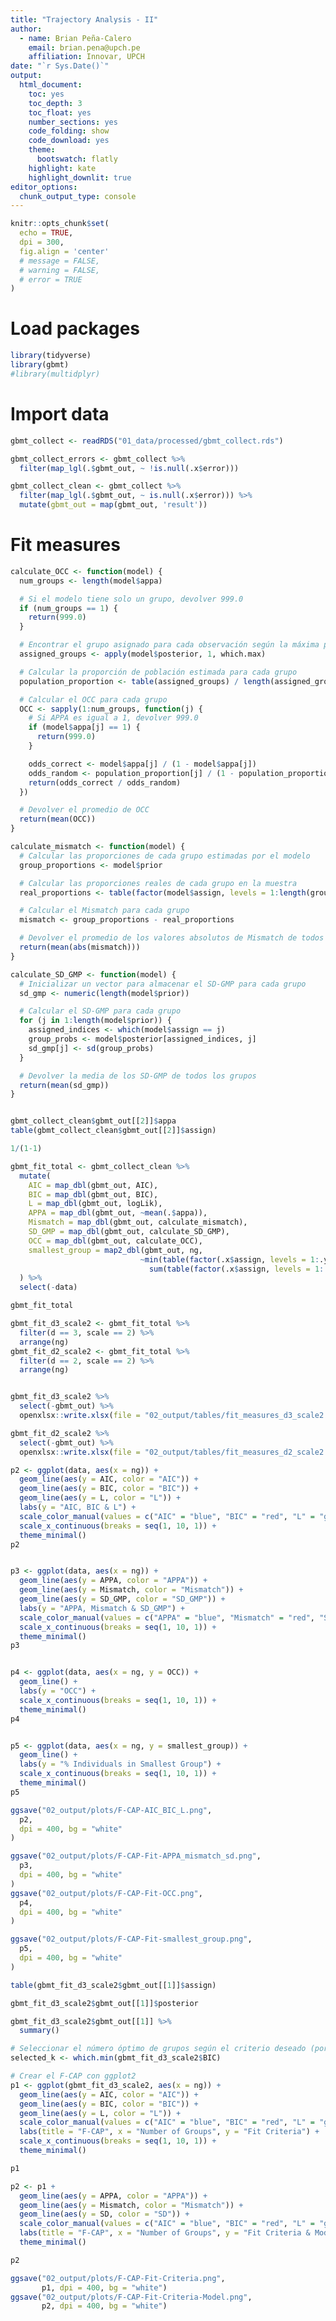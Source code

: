```yaml
---
title: "Trajectory Analysis - II"
author:
  - name: Brian Peña-Calero
    email: brian.pena@upch.pe
    affiliation: Innovar, UPCH
date: "`r Sys.Date()`"
output: 
  html_document: 
    toc: yes
    toc_depth: 3
    toc_float: yes
    number_sections: yes
    code_folding: show
    code_download: yes
    theme: 
      bootswatch: flatly
    highlight: kate
    highlight_downlit: true
editor_options: 
  chunk_output_type: console
---
```


```r
knitr::opts_chunk$set(
  echo = TRUE,
  dpi = 300,
  fig.align = 'center'
  # message = FALSE,
  # warning = FALSE,
  # error = TRUE
)
```

# Load packages

```r
library(tidyverse)
library(gbmt)
#library(multidplyr)
```

# Import data

```r
gbmt_collect <- readRDS("01_data/processed/gbmt_collect.rds")
```

```r
gbmt_collect_errors <- gbmt_collect %>% 
  filter(map_lgl(.$gbmt_out, ~ !is.null(.x$error)))

gbmt_collect_clean <- gbmt_collect %>% 
  filter(map_lgl(.$gbmt_out, ~ is.null(.x$error))) %>% 
  mutate(gbmt_out = map(gbmt_out, 'result'))
```


# Fit measures

```r
calculate_OCC <- function(model) {
  num_groups <- length(model$appa)

  # Si el modelo tiene solo un grupo, devolver 999.0
  if (num_groups == 1) {
    return(999.0)
  }

  # Encontrar el grupo asignado para cada observación según la máxima probabilidad posterior
  assigned_groups <- apply(model$posterior, 1, which.max)

  # Calcular la proporción de población estimada para cada grupo
  population_proportion <- table(assigned_groups) / length(assigned_groups)

  # Calcular el OCC para cada grupo
  OCC <- sapply(1:num_groups, function(j) {
    # Si APPA es igual a 1, devolver 999.0
    if (model$appa[j] == 1) {
      return(999.0)
    }

    odds_correct <- model$appa[j] / (1 - model$appa[j])
    odds_random <- population_proportion[j] / (1 - population_proportion[j])
    return(odds_correct / odds_random)
  })

  # Devolver el promedio de OCC
  return(mean(OCC))
}

calculate_mismatch <- function(model) {
  # Calcular las proporciones de cada grupo estimadas por el modelo
  group_proportions <- model$prior

  # Calcular las proporciones reales de cada grupo en la muestra
  real_proportions <- table(factor(model$assign, levels = 1:length(group_proportions))) / length(model$assign)

  # Calcular el Mismatch para cada grupo
  mismatch <- group_proportions - real_proportions

  # Devolver el promedio de los valores absolutos de Mismatch de todos los grupos
  return(mean(abs(mismatch)))
}

calculate_SD_GMP <- function(model) {
  # Inicializar un vector para almacenar el SD-GMP para cada grupo
  sd_gmp <- numeric(length(model$prior))

  # Calcular el SD-GMP para cada grupo
  for (j in 1:length(model$prior)) {
    assigned_indices <- which(model$assign == j)
    group_probs <- model$posterior[assigned_indices, j]
    sd_gmp[j] <- sd(group_probs)
  }

  # Devolver la media de los SD-GMP de todos los grupos
  return(mean(sd_gmp))
}


gbmt_collect_clean$gbmt_out[[2]]$appa
table(gbmt_collect_clean$gbmt_out[[2]]$assign)

1/(1-1)

```


```r
gbmt_fit_total <- gbmt_collect_clean %>% 
  mutate(
    AIC = map_dbl(gbmt_out, AIC),
    BIC = map_dbl(gbmt_out, BIC),
    L = map_dbl(gbmt_out, logLik),
    APPA = map_dbl(gbmt_out, ~mean(.$appa)),
    Mismatch = map_dbl(gbmt_out, calculate_mismatch),
    SD_GMP = map_dbl(gbmt_out, calculate_SD_GMP),
    OCC = map_dbl(gbmt_out, calculate_OCC),
    smallest_group = map2_dbl(gbmt_out, ng,
                             ~min(table(factor(.x$assign, levels = 1:.y))) /
                               sum(table(factor(.x$assign, levels = 1:.y))))
  ) %>% 
  select(-data)

gbmt_fit_total
```


```r
gbmt_fit_d3_scale2 <- gbmt_fit_total %>%
  filter(d == 3, scale == 2) %>%
  arrange(ng)
gbmt_fit_d2_scale2 <- gbmt_fit_total %>%
  filter(d == 2, scale == 2) %>%
  arrange(ng)


gbmt_fit_d3_scale2 %>%
  select(-gbmt_out) %>%
  openxlsx::write.xlsx(file = "02_output/tables/fit_measures_d3_scale2.xlsx")

gbmt_fit_d2_scale2 %>%
  select(-gbmt_out) %>%
  openxlsx::write.xlsx(file = "02_output/tables/fit_measures_d2_scale2.xlsx")

```


```r
p2 <- ggplot(data, aes(x = ng)) +
  geom_line(aes(y = AIC, color = "AIC")) +
  geom_line(aes(y = BIC, color = "BIC")) +
  geom_line(aes(y = L, color = "L")) +
  labs(y = "AIC, BIC & L") +
  scale_color_manual(values = c("AIC" = "blue", "BIC" = "red", "L" = "green")) +
  scale_x_continuous(breaks = seq(1, 10, 1)) +
  theme_minimal()
p2


p3 <- ggplot(data, aes(x = ng)) +
  geom_line(aes(y = APPA, color = "APPA")) +
  geom_line(aes(y = Mismatch, color = "Mismatch")) +
  geom_line(aes(y = SD_GMP, color = "SD_GMP")) +
  labs(y = "APPA, Mismatch & SD_GMP") +
  scale_color_manual(values = c("APPA" = "blue", "Mismatch" = "red", "SD_GMP" = "green")) +
  scale_x_continuous(breaks = seq(1, 10, 1)) +
  theme_minimal()
p3


p4 <- ggplot(data, aes(x = ng, y = OCC)) +
  geom_line() +
  labs(y = "OCC") +
  scale_x_continuous(breaks = seq(1, 10, 1)) +
  theme_minimal()
p4


p5 <- ggplot(data, aes(x = ng, y = smallest_group)) +
  geom_line() +
  labs(y = "% Individuals in Smallest Group") +
  scale_x_continuous(breaks = seq(1, 10, 1)) +
  theme_minimal()
p5
```


```r
ggsave("02_output/plots/F-CAP-AIC_BIC_L.png",
  p2,
  dpi = 400, bg = "white"
)

ggsave("02_output/plots/F-CAP-Fit-APPA_mismatch_sd.png",
  p3,
  dpi = 400, bg = "white"
)
ggsave("02_output/plots/F-CAP-Fit-OCC.png",
  p4,
  dpi = 400, bg = "white"
)

ggsave("02_output/plots/F-CAP-Fit-smallest_group.png",
  p5,
  dpi = 400, bg = "white"
)
```











```r
table(gbmt_fit_d3_scale2$gbmt_out[[1]]$assign)

gbmt_fit_d3_scale2$gbmt_out[[1]]$posterior

gbmt_fit_d3_scale2$gbmt_out[[1]] %>%
  summary()
```


```r

# Seleccionar el número óptimo de grupos según el criterio deseado (por ejemplo, el menor BIC)
selected_k <- which.min(gbmt_fit_d3_scale2$BIC)

# Crear el F-CAP con ggplot2
p1 <- ggplot(gbmt_fit_d3_scale2, aes(x = ng)) +
  geom_line(aes(y = AIC, color = "AIC")) +
  geom_line(aes(y = BIC, color = "BIC")) +
  geom_line(aes(y = L, color = "L")) +
  scale_color_manual(values = c("AIC" = "blue", "BIC" = "red", "L" = "green")) +
  labs(title = "F-CAP", x = "Number of Groups", y = "Fit Criteria") +
  scale_x_continuous(breaks = seq(1, 10, 1)) +
  theme_minimal()

p1

p2 <- p1 +
  geom_line(aes(y = APPA, color = "APPA")) +
  geom_line(aes(y = Mismatch, color = "Mismatch")) +
  geom_line(aes(y = SD, color = "SD")) +
  scale_color_manual(values = c("AIC" = "blue", "BIC" = "red", "L" = "green", "APPA" = "black", "Mismatch" = "orange", "SD" = "purple")) +
  labs(title = "F-CAP", x = "Number of Groups", y = "Fit Criteria & Model") +
  theme_minimal()

p2
```


```r
ggsave("02_output/plots/F-CAP-Fit-Criteria.png",
       p1, dpi = 400, bg = "white")
ggsave("02_output/plots/F-CAP-Fit-Criteria-Model.png",
       p2, dpi = 400, bg = "white")
```














<!-- ```{r} -->
<!-- predicted_means <- predict(pop_bectuareal_gbmt) -->

<!-- predicted_means_f <- map(predicted_means, -->
<!--     ~ map(., ~ as_tibble(., rownames = "Year"))) %>%  -->
<!--   bind_rows(.id = "Cluster") %>%  -->
<!--   tidyr::unpack(c(Population, BECTUAREAL1AD), -->
<!--          names_sep = "_") %>%  -->
<!--   mutate( -->
<!--     across(c(Population_Year, BECTUAREAL1AD_Year), -->
<!--            as.numeric) -->
<!--   ) %>%  -->
<!--   pivot_longer( -->
<!--     cols = -Cluster, -->
<!--     names_to = c("Variable", "Statistic"), -->
<!--     names_sep = "_" -->
<!--   ) %>%  -->
<!--   pivot_wider( -->
<!--     names_from = Statistic, -->
<!--     values_from = value, -->
<!--     values_fn = list -->
<!--   ) %>%  -->
<!--   unnest() -->
<!-- ``` -->

<!-- ```{r} -->
<!-- plot_predicted_means_f <- predicted_means_f %>%  -->
<!--   ggplot( -->
<!--     aes( -->
<!--       x = Year, -->
<!--       y = mean, -->
<!--       group = Cluster, -->
<!--       color = Cluster -->
<!--     ) -->
<!--   ) + -->
<!--   geom_line(size = 2) + -->
<!--   geom_ribbon(aes(ymin = `2.5%`, ymax = `97.5%`), alpha = 0.05) + -->
<!--   scale_x_continuous( -->
<!--     breaks = seq(1985, 2015, 5) -->
<!--   ) + -->
<!--   facet_wrap(vars(Variable)) + -->
<!--   theme_minimal() -->


<!-- ggsave("02_output/plots/predicted_means_f.png", -->
<!--        plot_predicted_means_f, -->
<!--        dpi = 400, -->
<!--        bg = "white") -->

<!-- plot(pop_bectuareal_gbmt) -->
<!-- coef(pop_bectuareal_gbmt) -->
<!-- ``` -->


<!-- ```{r} -->
<!-- plot_predicted_means_f2 <- predicted_means_f %>%  -->
<!--   ggplot( -->
<!--     aes( -->
<!--       x = Year, -->
<!--       y = mean, -->
<!--       group = Cluster, -->
<!--       color = Cluster -->
<!--     ) -->
<!--   ) + -->
<!--   geom_line(size = 1) + -->
<!--   #geom_ribbon(aes(ymin = `2.5%`, ymax = `97.5%`), alpha = 0.05) + -->
<!--   scale_x_continuous( -->
<!--     breaks = seq(1985, 2015, 5) -->
<!--   ) + -->
<!--   facet_wrap(vars(Variable)) + -->
<!--   theme_minimal() -->


<!-- ggsave("02_output/plots/predicted_means_f2.png", -->
<!--        plot_predicted_means_f2, -->
<!--        dpi = 400, -->
<!--        bg = "white") -->
<!-- ``` -->

<!-- ```{r} -->
<!-- predicted_means_f %>%  -->
<!--   filter(Variable == "BECTUAREAL1AD", -->
<!--          Cluster %in% c("1", "2", "3")) %>%  -->
<!--   ggplot( -->
<!--     aes( -->
<!--       x = Year, -->
<!--       y = mean, -->
<!--       group = Cluster, -->
<!--       color = Cluster -->
<!--     ) -->
<!--   ) + -->
<!--   geom_point() -->
<!--   geom_line() -->
<!-- ``` -->








